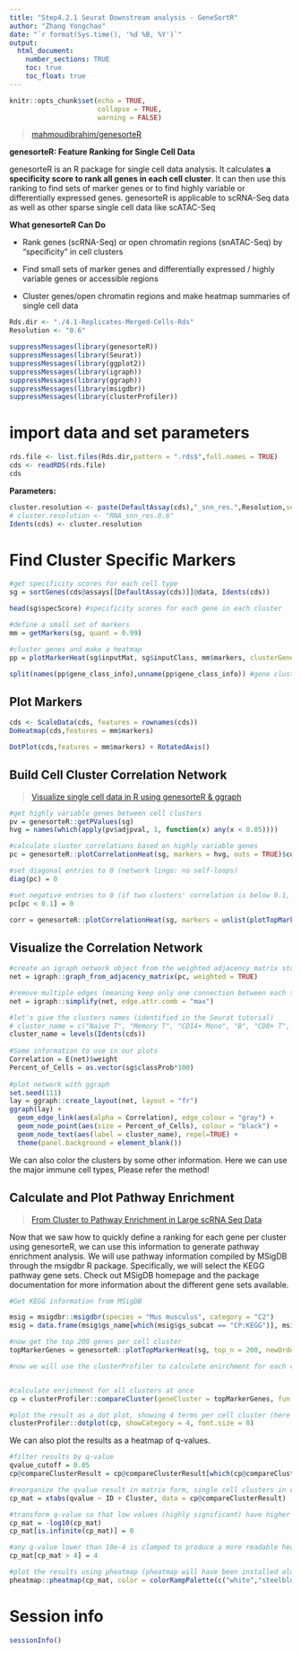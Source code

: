 ```yaml
---
title: "Step4.2.1 Seurat Downstream analysis - GeneSortR"
author: "Zhang Yongchao"
date: "`r format(Sys.time(), '%d %B, %Y')`"
output: 
  html_document:
    number_sections: TRUE
    toc: true
    toc_float: true
---
```


```r
knitr::opts_chunk$set(echo = TRUE,
                      collapse = TRUE,
                      warning = FALSE)
```

> [mahmoudibrahim/genesorteR](https://github.com/mahmoudibrahim/genesorteR)

**genesorteR: Feature Ranking for Single Cell Data**

genesorteR is an R package for single cell data analysis. It calculates **a specificity score to rank all genes in each cell cluster**. It can then use this ranking to find sets of marker genes or to find highly variable or differentially expressed genes. genesorteR is applicable to scRNA-Seq data as well as other sparse single cell data like scATAC-Seq

**What genesorteR Can Do**

- Rank genes (scRNA-Seq) or open chromatin regions (snATAC-Seq) by "specificity" in cell clusters

- Find small sets of marker genes and differentially expressed / highly variable genes or accessible regions

- Cluster genes/open chromatin regions and make heatmap summaries of single cell data

```r
Rds.dir <- "./4.1-Replicates-Merged-Cells-Rds"
Resolution <- "0.6"
```


```r
suppressMessages(library(genesorteR)) 
suppressMessages(library(Seurat))
suppressMessages(library(ggplot2))
suppressMessages(library(igraph))
suppressMessages(library(ggraph))
suppressMessages(library(msigdbr))
suppressMessages(library(clusterProfiler))
```


# import data and set parameters

```r
rds.file <- list.files(Rds.dir,pattern = ".rds$",full.names = TRUE)
cds <- readRDS(rds.file)
cds
```

**Parameters:**

```r
cluster.resolution <- paste(DefaultAssay(cds),"_snn_res.",Resolution,sep = "")
# cluster.resolution <- "RNA_snn_res.0.6"
Idents(cds) <- cluster.resolution
```

# Find Cluster Specific Markers

```r
#get specificity scores for each cell type
sg = sortGenes(cds@assays[[DefaultAssay(cds)]]@data, Idents(cds))

head(sg$specScore) #specificity scores for each gene in each cluster

#define a small set of markers
mm = getMarkers(sg, quant = 0.99)

#cluster genes and make a heatmap
pp = plotMarkerHeat(sg$inputMat, sg$inputClass, mm$markers, clusterGenes=TRUE, outs = TRUE)

split(names(pp$gene_class_info),unname(pp$gene_class_info)) #gene clusters
```

## Plot Markers

```r
cds <- ScaleData(cds, features = rownames(cds))
DoHeatmap(cds,features = mm$markers)
```

```r
DotPlot(cds,features = mm$markers) + RotatedAxis()
```

## Build Cell Cluster Correlation Network

>[Visualize single cell data in R using genesorteR & ggraph](https://github.com/mahmoudibrahim/genesorteR/wiki/Visualize-single-cell-data-in-R-using-genesorteR-&-ggraph)

```r
#get highly variable genes between cell clusters
pv = genesorteR::getPValues(sg)
hvg = names(which(apply(pv$adjpval, 1, function(x) any(x < 0.05))))

#calculate cluster correlations based on highly variable genes
pc = genesorteR::plotCorrelationHeat(sg, markers = hvg, outs = TRUE)$corr

#set diagonal entries to 0 (network lingo: no self-loops)
diag(pc) = 0

#set negative entries to 0 (if two clusters' correlation is below 0.1, they are not connected. You can experiment with different cutoffs.)
pc[pc < 0.1] = 0

corr = genesorteR::plotCorrelationHeat(sg, markers = unlist(plotTopMarkerHeat(sg, top_n = 100, plotheat = FALSE, outs = TRUE)), displayNumbers=FALSE, outs = TRUE)
```
## Visualize the Correlation Network

```r
#create an igraph network object from the weighted adjacency matrix stored in pc
net = igraph::graph_from_adjacency_matrix(pc, weighted = TRUE)

#remove multiple edges (meaning keep only one connection between each two cell clusters)
net = igraph::simplify(net, edge.attr.comb = "max")

#let's give the clusters names (identified in the Seurat tutorial)
# cluster_name = c("Naive T", "Memory T", "CD14+ Mono", "B", "CD8+ T", "FCGR3A+ Mono", "NK", "DC", "Platelet")
cluster_name = levels(Idents(cds))
  
#Some information to use in our plots
Correlation = E(net)$weight
Percent_of_Cells = as.vector(sg$classProb*100)
 
#plot network with ggraph
set.seed(111)
lay = ggraph::create_layout(net, layout = "fr")
ggraph(lay) + 
  geom_edge_link(aes(alpha = Correlation), edge_colour = "gray") + 
  geom_node_point(aes(size = Percent_of_Cells), colour = "black") + 
  geom_node_text(aes(label = cluster_name), repel=TRUE) +
  theme(panel.background = element_blank())
```

We can also color the clusters by some other information. Here we can use the major immune cell types, Please refer the method!

## Calculate and Plot Pathway Enrichment

>[From Cluster to Pathway Enrichment in Large scRNA Seq Data](https://github.com/mahmoudibrahim/genesorteR/wiki/From-Cluster-to-Pathway-Enrichment-in-Large-scRNA-Seq-Data)

Now that we saw how to quickly define a ranking for each gene per cluster using genesorteR, we can use this information to generate pathway enrichment analysis. We will use pathway information compiled by MSigDB through the msigdbr R package. Specifically, we will select the KEGG pathway gene sets. Check out MSigDB homepage and the package documentation for more information about the different gene sets available.

```r
#Get KEGG information from MSigDB

msig = msigdbr::msigdbr(species = "Mus musculus", category = "C2")
msig = data.frame(msig$gs_name[which(msig$gs_subcat == "CP:KEGG")], msig$gene_symbol[which(msig$gs_subcat == "CP:KEGG")])

#now get the top 200 genes per cell cluster
topMarkerGenes = genesorteR::plotTopMarkerHeat(sg, top_n = 200, newOrder = corr$pheat$tree_row$order, outs = TRUE, plotheat = FALSE)

#now we will use the clusterProfiler to calculate enirchment for each cell cluster


#calculate enrichment for all clusters at once
cp = clusterProfiler::compareCluster(geneCluster = topMarkerGenes, fun = "enricher", TERM2GENE = msig)

#plot the result as a dot plot, showing 4 terms per cell cluster (here the order of the clusters is the same as shown in the heatmaps above)
clusterProfiler::dotplot(cp, showCategory = 4, font.size = 8)
```
We can also plot the results as a heatmap of q-values.

```r
#filter results by q-value
qvalue_cutoff = 0.05
cp@compareClusterResult = cp@compareClusterResult[which(cp@compareClusterResult$qvalue < qvalue_cutoff),]

#reorganize the qvalue result in matrix form, single cell clusters in columns, pathways in rows
cp_mat = xtabs(qvalue ~ ID + Cluster, data = cp@compareClusterResult)

#transform q-value so that low values (highly significant) have higher numbers
cp_mat = -log10(cp_mat)
cp_mat[is.infinite(cp_mat)] = 0

#any q-value lower than 10e-4 is clamped to produce a more readable heatmap
cp_mat[cp_mat > 4] = 4

#plot the results using pheatmap (pheatmap will have been installed along with genesorteR)
pheatmap::pheatmap(cp_mat, color = colorRampPalette(c("white","steelblue"))(n=100), fontsize = 6.8)
```



# Session info

```r
sessionInfo()
```

